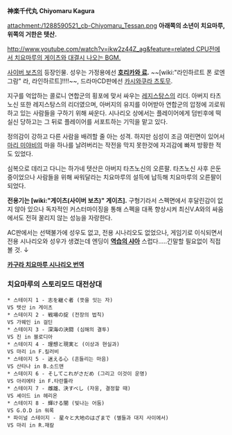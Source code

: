
'''神楽千代丸'''
'''Chiyomaru Kagura'''

attachment:/1288590521_cb-Chiyomaru_Tessan.png
'''아래쪽의 소년이 치요마루, 위쪽의 거한은 텟산.'''

[[http://www.youtube.com/watch?v=ikw2z44Z_ag&feature=related CPU전에서 치요마루의 게이츠와 대결시 나오는 BGM.]]

[[사이버 보츠]]의 등장인물. 성우는 가정용에선 '''[[호리카와 료]].''' ~~[wiki:"라인하르트 폰 로엔그람" 라, 라인하르트]!!!!~~, 드라마CD판에선 [[카시와쿠라 츠토무]].

지구를 억압하는 콜로니 연합군의 횡포에 맞서 싸우는 [[레지스탕스]]의 리더. 아버지 타츠노신 또한 레지스탕스의 리더였으며, 아버지의 유지를 이어받아 연합군의 압정에 괴로워하고 있는 사람들을 구하기 위해 싸운다. 시나리오 상에서는 플레이어에게 덤빈후에 떡실신 당하고는 그 뒤로 플레이어를 서포트하는 기믹을 맡고 있다. 

정의감이 강하고 다른 사람을 배려할 줄 아는 성격. 하지만 심성이 조금 여린면이 있어서 [[마리 미야비]]의 마을 하나를 날려버리는 작전을 막지 못한것에 자괴감에 빠져 방황한 적도 있었다.

심복으로 데리고 다니는 하가네 텟산은 아버지 타츠노신의 오른팔. 타츠노신 사후 은둔중이었으나 사람들을 위해 싸워달라는 치요마루의 설득에 납득해 치요마루의 오른팔이 되었다.

'''전용기는 [wiki:"게이츠(사이버 보츠)" 게이츠].''' 구형기라서 스펙면에서 후달린감이 없지 않아 있으나 독자적인 커스터마이징을 통해 스펙을 대폭 향상시켜 최신V.A와의 싸움에서도 전혀 꿀리지 않는 성능을 자랑한다. 

AC판에서는 선택불가에 성우도 없고, 전용 시나리오도 없었으나, 게임기로 이식되면서 전용 시나리오와 성우가 생겼는데 엔딩이 '''[[역습의 샤아]]''' 스럽다.....긴말할 필요없이 직접 볼 것. ↓

'''[http://ruliweb.com/ruliboard/read.htm?main=ps&table=img_screen_con&left=g&db=2&num=47950 카구라 치요마루 시나리오 번역]''' 

=== 치요마루의 스토리모드 대전상대 ===
 * 스테이지 1 - 志を継ぐ者 (뜻을 잇는 자)
 VS 텟산 in 게이츠
 * 스테이지 2 - 戦場の掟 (전장의 법칙)
 VS 가웨인 in 걸딘
 * 스테이지 3 - 深海の決闘 (심해의 결투)
 VS 진 in 블로디아
 * 스테이지 4 - 理想と現実と (이상과 현실과)
 VS 마리 in F.킬러비
 * 스테이지 5 - 迷える心 (흔들리는 마음)
 VS 산타나 in B.소드맨
 * 스테이지 6 - そしてこれがさだめ (그리고 이것이 운명)
 VS 아리에타 in F.타란튤라
 * 스테이지 7 - 雌雄、決すべし (자웅, 결정할 때)
 VS 셰이드 in 헤리온
 * 스테이지 8 - 輝ける闇 (빛나는 어둠)
 VS G.O.D in 워록
 * 파이널 스테이지 - 星々と大地のはざまで (별들과 대지 사이에서)
 VS 마리 in R.재칼
